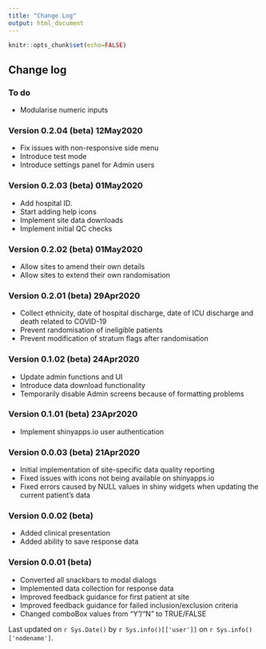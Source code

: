 ```yaml
---
title: "Change Log"
output: html_document
---
```


```r
knitr::opts_chunk$set(echo=FALSE)
```

## Change log

### To do
  * Modularise numeric inputs
  
### Version 0.2.04 (beta) 12May2020
  * Fix issues with non-responsive side menu
  * Introduce test mode
  * Introduce settings panel for Admin users

### Version 0.2.03 (beta) 01May2020
  * Add hospital ID.
  * Start adding help icons
  * Implement site data downloads
  * Implement initial QC checks
  
### Version 0.2.02 (beta) 01May2020
  * Allow sites to amend their own details
  * Allow sites to extend their own randomisation

### Version 0.2.01 (beta) 29Apr2020
  * Collect ethnicity, date of hospital discharge, date of ICU discharge and death related to COVID-19
  * Prevent randomisation of ineligible patients
  * Prevent modification of stratum flags after randomisation
  
### Version 0.1.02 (beta) 24Apr2020
  * Update admin functions and UI
  * Introduce data download functionality
  * Temporarily disable Admin screens because of formatting problems
  
### Version 0.1.01 (beta) 23Apr2020
  * Implement shinyapps.io user authentication

### Version 0.0.03 (beta) 21Apr2020
  * Initial implementation of site-specific data quality reporting
  * Fixed issues with icons not being available on shinyapps.io
  * Fixed errors caused by NULL values in shiny widgets when updating the current patient's data
  
### Version 0.0.02 (beta)
  * Added clinical presentation
  * Added ability to save response data
  
### Version 0.0.01 (beta)
  * Converted all snackbars to modal dialogs
  * Implemented data collection for response data
  * Improved feedback guidance for first patient at site
  * Improved feedback guidance for failed inclusion/exclusion criteria
  * Changed comboBox values from "Y"/"N" to TRUE/FALSE

Last updated on `r Sys.Date()` by `r Sys.info()[['user']]` on `r Sys.info()['nodename']`.

